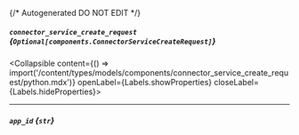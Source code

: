 {/* Autogenerated DO NOT EDIT  */}

##### `connector_service_create_request` *{`Optional[components.ConnectorServiceCreateRequest]`}*
<Collapsible content={() => import('/content/types/models/components/connector_service_create_request/python.mdx')} openLabel={Labels.showProperties} closeLabel={Labels.hideProperties}>
</Collapsible>

---
##### `app_id` *{`str`}*


